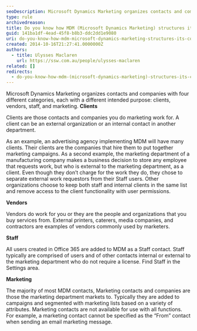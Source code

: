 ```yaml
---
seoDescription: Microsoft Dynamics Marketing organizes contacts and companies into four categories - clients, vendors, staff, and marketing.
type: rule
archivedreason:
title: Do you know how MDM (Microsoft Dynamics Marketing) structures its contacts and companies?
guid: 141ba1df-4ead-45f8-b8b3-ddc2dd1e9080
uri: do-you-know-how-mdm-microsoft-dynamics-marketing-structures-its-contacts-and-companies
created: 2014-10-16T21:27:41.0000000Z
authors:
  - title: Ulysses Maclaren
    url: https://ssw.com.au/people/ulysses-maclaren
related: []
redirects:
  - do-you-know-how-mdm-(microsoft-dynamics-marketing)-structures-its-contacts-and-companies
---
```


Microsoft Dynamics Marketing organizes contacts and companies with four different categories, each with a different intended purpose: clients, vendors, staff, and marketing.
**Clients**

Clients are those contacts and companies you do marketing work for. A client can be an external organization or an internal contact in another department.

As an example, an advertising agency implementing MDM will have many clients. Their clients are the companies that hire them to put together marketing campaigns. As a second example, the marketing department of a manufacturing company makes a business decision to store any employee that requests work, but who is external to the marketing department, as a client. Even though they don’t charge for the work they do, they chose to separate external work requestors from their Staff users. Other organizations choose to keep both staff and internal clients in the same list and remove access to the client functionality with user permissions.

**Vendors**

Vendors do work for you or they are the people and organizations that you buy services from. External printers, caterers, media companies, and contractors are examples of vendors commonly used by marketers.

**Staff**

All users created in Office 365 are added to MDM as a Staff contact. Staff typically are comprised of users and of other contacts internal or external to the marketing department who do not require a license. Find Staff in the Settings area.

**Marketing**

The majority of most MDM contacts, Marketing contacts and companies are those the marketing department markets to. Typically they are added to campaigns and segmented with marketing lists based on a variety of attributes. Marketing contacts are not available for use with all functions. For example, a marketing contact cannot be specified as the “From” contact when sending an email marketing message.
